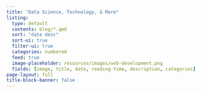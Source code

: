 ```yaml
---
title: "Data Science, Technology, & More"
listing:
  type: default
  contents: blog/*.qmd
  sort: "date desc"
  sort-ui: true
  filter-ui: true
  categories: numbered
  feed: true
  image-placeholder: resources/images/web-development.png
  fields: [image, title, date, reading-time, description, categories]
page-layout: full
title-block-banner: false
---
```

